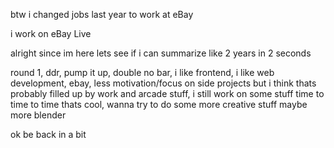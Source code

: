 btw i changed jobs last year to work at eBay

i work on eBay Live

alright since im here lets see if i can summarize like 2 years in 2 seconds

round 1, ddr, pump it up, double no bar, i like frontend, i like web
development, ebay, less motivation/focus on side projects but i think thats
probably filled up by work and arcade stuff, i still work on some stuff time to
time to time thats cool, wanna try to do some more creative stuff maybe more
blender

ok be back in a bit
